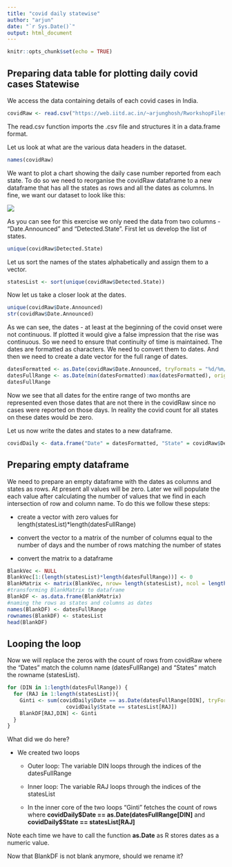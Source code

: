 ```yaml
---
title: "covid daily statewise"
author: "arjun"
date: "`r Sys.Date()`"
output: html_document
---
```


```r
knitr::opts_chunk$set(echo = TRUE)
```

## Preparing data table for plotting daily covid cases Statewise

We access the data containing details of each covid cases in India.

```r
covidRaw <- read.csv("https://web.iitd.ac.in/~arjunghosh/RworkshopFiles/covidData.csv")
```

The read.csv function imports the .csv file and structures it in a data.frame format.

Let us look at what are the various data headers in the dataset.

```r
names(covidRaw)
```

We want to plot a chart showing the daily case number reported from each state. To do so we need to reorganise the covidRaw dataframe to a new dataframe that has all the states as rows and all the dates as columns. In fine, we want our dataset to look like this:

![](images/Screenshot%20(1).png)

As you can see for this exercise we only need the data from two columns - "Date.Announced" and "Detected.State". First let us develop the list of states.

```r
unique(covidRaw$Detected.State)
```

Let us sort the names of the states alphabetically and assign them to a vector.

```r
statesList <- sort(unique(covidRaw$Detected.State))
```

Now let us take a closer look at the dates.

```r
unique(covidRaw$Date.Announced)
str(covidRaw$Date.Announced)
```

As we can see, the dates - at least at the beginning of the covid onset were not continuous. If plotted it would give a false impression that the rise was continuous. So we need to ensure that continuity of time is maintained. The dates are formatted as characters. We need to convert them to dates. And then we need to create a date vector for the full range of dates.

```r
datesFormatted <- as.Date(covidRaw$Date.Announced, tryFormats = "%d/%m/%Y")
datesFullRange <- as.Date(min(datesFormatted):max(datesFormatted), origin = "1970-01-01")
datesFullRange
```

Now we see that all dates for the entire range of two months are represented even those dates that are not there in the covidRaw since no cases were reported on those days. In reality the covid count for all states on these dates would be zero.

Let us now write the dates and states to a new dataframe.

```r
covidDaily <- data.frame("Date" = datesFormatted, "State" = covidRaw$Detected.State)
```

## Preparing empty dataframe

We need to prepare an empty dataframe with the dates as columns and states as rows. At present all values will be zero. Later we will populate the each value after calculating the number of values that we find in each intersection of row and column name. To do this we follow these steps:

-   create a vector with zero values for length(statesList)\*length(datesFullRange)

-   convert the vector to a matrix of the number of columns equal to the number of days and the number of rows matching the number of states

-   convert the matrix to a dataframe

```r
BlankVec <- NULL
BlankVec[1:(length(statesList)*length(datesFullRange))] <- 0
BlankMatrix <- matrix(BlankVec, nrow= length(statesList), ncol = length(datesFullRange))
#transforming BlankMatrix to dataframe
BlankDF <- as.data.frame(BlankMatrix)
#naming the rows as states and columns as dates
names(BlankDF) <- datesFullRange
rownames(BlankDF) <- statesList
head(BlankDF)
```

## Looping the loop

Now we will replace the zeros with the count of rows from covidRaw where the "Dates" match the column name (datesFullRange) and "States" match the rowname (statesList).

```r
for (DIN in 1:length(datesFullRange)) {
  for (RAJ in 1:length(statesList)){
    Ginti <- sum(covidDaily$Date == as.Date(datesFullRange[DIN], tryFormats = "%Y-%m-%d", "1970-01-01") & 
                   covidDaily$State == statesList[RAJ])
    BlankDF[RAJ,DIN] <- Ginti
  }
}
```

What did we do here?

-   We created two loops

    -   Outer loop: The variable DIN loops through the indices of the datesFullRange

    -   Inner loop: The variable RAJ loops through the indices of the statesList

    -   In the inner core of the two loops "Ginti" fetches the count of rows where **covidDaily\$Date == as.Date(datesFullRange[DIN]** and **covidDaily\$State == statesList[RAJ]**

Note each time we have to call the function **as.Date** as R stores dates as a numeric value.

Now that BlankDF is not blank anymore, should we rename it?

## 
